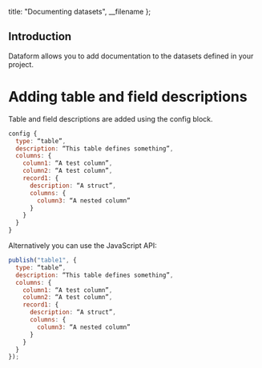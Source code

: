
  title: "Documenting datasets",
  __filename
};


## Introduction

Dataform allows you to add documentation to the datasets defined in your project.

# Adding table and field descriptions

Table and field descriptions are added using the config block.

```js
config {
  type: “table”,
  description: “This table defines something”,
  columns: {
    column1: “A test column”,
    column2: “A test column”,
    record1: {
      description: “A struct”,
      columns: {
        column3: “A nested column”
      }
    }
  }
}

```

Alternatively you can use the JavaScript API:

```js
publish("table1", {
  type: “table”,
  description: “This table defines something”,
  columns: {
    column1: “A test column”,
    column2: “A test column”,
    record1: {
      description: “A struct”,
      columns: {
        column3: “A nested column”
      }
    }
  }
});
```
